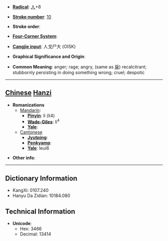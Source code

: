 * '''[[Wiktionary:Chinese radical index| Radical]]''': [[Wiktionary:Chinese radical index 人|人]]+8

* '''[[Wiktionary:Chinese total strokes index|Stroke number]]''': [[Wiktionary:Chinese total strokes index 10|10]]

* '''Stroke order''': 

* '''[[Wiktionary:Chinese four corner index|Four-Corner System]]''': 

* '''[[Wiktionary:Chinese Cangjie index|Cangjie input]]''': 人戈尸大 (OISK)

* '''Graphical Significance and Origin''': 

* '''Common Meaning''': anger; rage; angry, (same as [[戾]]) recalcitrant; stubbornly persisting in doing something wrong; cruel; despotic

----

== [[Chinese]] [[Hanzi]] ==

* '''Romanizations'''
** [[Mandarin]]:
*** '''[[Pinyin]]''': lì (li4)
*** '''[[Wade-Giles]]''': li<sup>4</sup>
*** '''[[Yale]]''': 
**[[Cantonese]]
***'''[[Jyutping]]''':
***'''[[Penkyamp]]''': 
***'''[[Yale]]''': leui6

* '''Other info''': 

----

== Dictionary Information ==

* KangXi: 0107.240
* Hanyu Da Zidian: 10184.080

== Technical Information ==

* '''Unicode''':
** Hex: 3466
** Decimal: 13414
